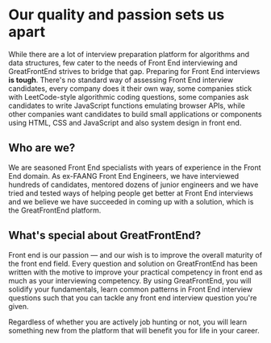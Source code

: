 # Our quality and passion sets us apart

While there are a lot of interview preparation platform for algorithms and data structures, few cater to the needs of Front End interviewing and GreatFrontEnd strives to bridge that gap. Preparing for Front End interviews **is tough**. There's no standard way of assessing Front End interview candidates, every company does it their own way, some companies stick with LeetCode-style algorithmic coding questions, some companies ask candidates to write JavaScript functions emulating browser APIs, while other companies want candidates to build small applications or components using HTML, CSS and JavaScript and also system design in front end.

## Who are we?

We are seasoned Front End specialists with years of experience in the Front End domain. As ex-FAANG Front End Engineers, we have interviewed hundreds of candidates, mentored dozens of junior engineers and we have tried and tested ways of helping people get better at Front End interviews and we believe we have succeeded in coming up with a solution, which is the GreatFrontEnd platform.

## What's special about GreatFrontEnd?

Front end is our passion — and our wish is to improve the overall maturity of the front end field. Every question and solution on GreatFrontEnd has been written with the motive to improve your practical competency in front end as much as your interviewing competency. By using GreatFrontEnd, you will solidify your fundamentals, learn common patterns in Front End interview questions such that you can tackle any front end interview question you're given.

Regardless of whether you are actively job hunting or not, you will learn something new from the platform that will benefit you for life in your career.
